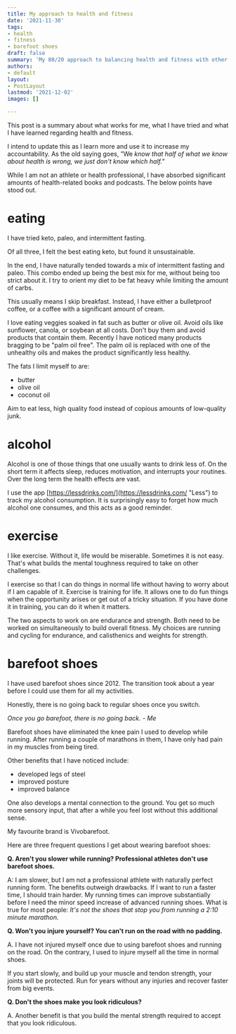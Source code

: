 ```yaml
---
title: My approach to health and fitness
date: '2021-11-30'
tags:
- health
- fitness
- barefoot shoes
draft: false
summary: 'My 80/20 approach to balancing health and fitness with other life demands. '
authors:
- default
layout:
- PostLayout
lastmod: '2021-12-02'
images: []

---
```

This post is a summary about what works for me, what I have tried and what I have learned regarding health and fitness.

I intend to update this as I learn more and use it to increase my accountability. As the old saying goes, ”We _know that half of what we know about health is wrong, we just don't know which half."_

While I am not an athlete or health professional, I have absorbed significant amounts of health-related books and podcasts. The below points have stood out.

# eating

I have tried keto, paleo, and intermittent fasting.

Of all three, I felt the best eating keto, but found it unsustainable.

In the end, I have naturally tended towards a mix of intermittent fasting and paleo.
This combo ended up being the best mix for me, without being too strict about it.
I try to orient my diet to be fat heavy while limiting the amount of carbs.

This usually means I skip breakfast.
Instead, I have either a bulletproof coffee, or a coffee with a significant amount of cream.

I love eating veggies soaked in fat such as butter or olive oil. Avoid oils like sunflower, canola, or soybean at all costs. Don't buy them and avoid products that contain them. Recently I have noticed many products bragging to be "palm oil free". The palm oil is replaced with one of the unhealthy oils and makes the product significantly less healthy.

The fats I limit myself to are:

* butter
* olive oil
* coconut oil

Aim to eat less, high quality food instead of copious amounts of low-quality junk.

# alcohol

Alcohol is one of those things that one usually wants to drink less of. On the short term it affects sleep, reduces motivation, and interrupts your routines. Over the long term the health effects are vast.

I use the app [https://lessdrinks.com/](https://lessdrinks.com/ "Less") to track my alcohol consumption. It is surprisingly easy to forget how much alcohol one consumes, and this acts as a good reminder.

# exercise

I like exercise. Without it, life would be miserable. Sometimes it is not easy. That's what builds the mental toughness required to take on other challenges.

I exercise so that I can do things in normal life without having to worry about if I am capable of it. Exercise is training for life. It allows one to do fun things when the opportunity arises or get out of a tricky situation. If you have done it in training, you can do it when it matters.

The two aspects to work on are endurance and strength. Both need to be worked on simultaneously to build overall fitness. My choices are running and cycling for endurance, and calisthenics and weights for strength.

# barefoot shoes

I have used barefoot shoes since 2012.
The transition took about a year before I could use them for all my activities.

Honestly, there is no going back to regular shoes once you switch.

_Once you go barefoot, there is no going back. - Me_

Barefoot shoes have eliminated the knee pain I used to develop while running.
After running a couple of marathons in them, I have only had pain in my muscles from being tired.

Other benefits that I have noticed include:

* developed legs of steel
* improved posture
* improved balance

One also develops a mental connection to the ground. You get so much more sensory input, that after a while you feel lost without this additional sense.

My favourite brand is Vivobarefoot.

Here are three frequent questions I get about wearing barefoot shoes:

**Q. Aren't you slower while running? Professional athletes don't use barefoot shoes.**

A: I am slower, but I am not a professional athlete with naturally perfect running form. The benefits outweigh drawbacks. If I want to run a faster time, I should train harder. My running times can improve substantially before I need the minor speed increase of advanced running shoes. What is true for most people: _It's not the shoes that stop you from running a 2:10 minute marathon._

**Q. Won't you injure yourself? You can't run on the road with no padding.**

A. I have not injured myself once due to using barefoot shoes and running on the road. On the contrary, I used to injure myself all the time in normal shoes.

If you start slowly, and build up your muscle and tendon strength, your joints will be protected. Run for years without any injuries and recover faster from big events.

**Q. Don't the shoes make you look ridiculous?**

A. Another benefit is that you build the mental strength required to accept that you look ridiculous.